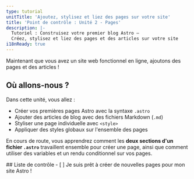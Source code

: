 ```yaml
---
type: tutorial
unitTitle: 'Ajoutez, stylisez et liez des pages sur votre site'
title: 'Point de contrôle : Unité 2 - Pages'
description: |-
  Tutoriel : Construisez votre premier blog Astro —
  Créez, stylisez et liez des pages et des articles sur votre site
i18nReady: true
---
```




Maintenant que vous avez un site web fonctionnel en ligne, ajoutons des pages et des articles !

## Où allons-nous ?

Dans cette unité, vous allez :
- Créer vos premières pages Astro avec la syntaxe `.astro`
- Ajouter des articles de blog avec des fichiers Markdown (`.md`)
- Styliser une page individuelle avec `<style>` 
- Appliquer des styles globaux sur l'ensemble des pages

En cours de route, vous apprendrez comment les **deux sections d'un fichier `.astro`** travaillent ensemble pour créer une page, ainsi que comment utiliser des variables et un rendu conditionnel sur vos pages.

<Box icon="check-list">
## Liste de contrôle

<Checklist>
- [ ] Je suis prêt à créer de nouvelles pages pour mon site Astro !
</Checklist>
</Box>
